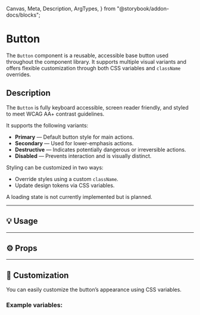   Canvas,
  Meta,
  Description,
  ArgTypes,
} from "@storybook/addon-docs/blocks";


<Meta of={ButtonStories} />

# Button

The `Button` component is a reusable, accessible base button used throughout the component library. It supports multiple visual variants and offers flexible customization through both CSS variables and `className` overrides.

<Canvas of={ButtonStories.Primary} />

## Description

The `Button` is fully keyboard accessible, screen reader friendly, and styled to meet WCAG AA+ contrast guidelines.

It supports the following variants:

- **Primary** — Default button style for main actions.
- **Secondary** — Used for lower-emphasis actions.
- **Destructive** — Indicates potentially dangerous or irreversible actions.
- **Disabled** — Prevents interaction and is visually distinct.

Styling can be customized in two ways:

- Override styles using a custom `className`.
- Update design tokens via CSS variables.

A loading state is not currently implemented but is planned.

---

## 💡 Usage

<Canvas of={ButtonStories.Secondary} />

---

## ⚙️ Props

<ArgTypes of={ButtonStories} />

---

## 🎨 Customization

You can easily customize the button’s appearance using CSS variables.

### Example variables:

```css
--background-primary: #f9fafb;
--background-surface: #ffffff;
--background-destructive: #d23333;
--text-primary: #1f2937;
--text-secondary: #6b7280;
--text-accent: #f9fafb;
--corner-radius-round: 50px;
```
